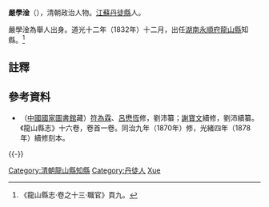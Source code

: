 '''嚴學淦'''（{{bd|？||？||}}），清朝政治人物。[[江蘇|江蘇]][[丹徒縣|丹徒縣]]人。

嚴學淦為舉人出身。道光十二年（1832年）十二月，出任[[湖南|湖南]][[永順府|永順府]][[龍山縣|龍山縣]]知縣。<ref>《龍山縣志·卷之十三·職官》頁九。</ref>

==註釋==
{{reflist}}

==參考資料==
*（[[中國國家圖書館|中國國家圖書館]]藏）[[符為霖|符為霖]]、[[呂懋恆|呂懋恆]]修，劉沛纂；[[謝寶文|謝寶文]]續修，劉沛續纂。《龍山縣志》十六卷，卷首一卷。同治九年（1870年）修，光緒四年（1878年）續修刻本。

{{-}}
{{start box}}
{{s-off}}
{{succession box|[[雷霄漢|雷霄漢]]|[[易學超|易學超]]|[[湖南|湖南]][[永順府|永順府]][[龍山縣|龍山縣]][[知縣|知縣]]（[[龍山縣知縣列表|列表]]）|<small>道光十二年（1832年）十二月上任</small>}}
{{end box}}

{{DEFAULTSORT:Yan嚴}}
[[Category:清朝龍山縣知縣|Category:清朝龍山縣知縣]]
[[Category:丹徒人|Category:丹徒人]]
[[Category:嚴姓|Xue]]